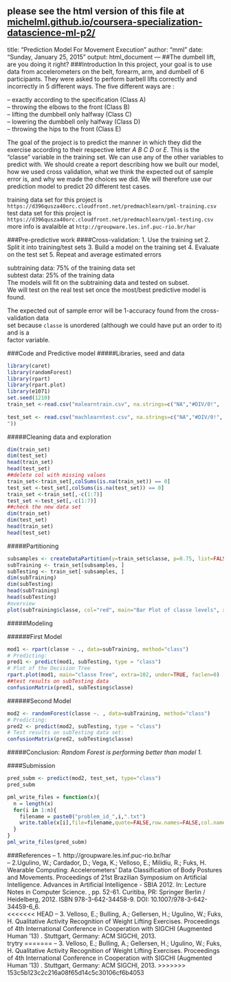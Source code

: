 please see the html version of this file at [michelml.github.io/coursera-specialization-datascience-ml-p2/](http://michelml.github.io/coursera-specialization-datascience-ml-p2/)
---
title: "Prediction Model For Movement Execution"
author: "mml"
date: "Sunday, January 25, 2015"
output: html_document
---
##The dumbell lift, are you doing it right?
###Introduction
In this project, your goal is to use data from accelerometers on the belt, forearm, arm, and dumbell of 6 participants. They were asked to perform barbell lifts correctly and incorrectly in 5 different ways. The five different ways are : 

-- exactly according to the specification (Class A)  
-- throwing the elbows to the front (Class B)  
-- lifting the dumbbell only halfway (Class C)  
-- lowering the dumbbell only halfway (Class D)  
-- throwing the hips to the front (Class E)  

The goal of the project is to predict the manner in which they did the exercise according to their respective letter *A* *B* *C* *D* or *E*. This is the "classe" variable in the training set. We can use any of the other variables to predict with. We should create a report describing how we built our model, how we used cross validation, what we think the expected out of sample error is, and why we made the choices we did. We will therefore use our prediction model to predict 20 different test cases. 

training data set for this project is ``https://d396qusza40orc.cloudfront.net/predmachlearn/pml-training.csv``  
test data set for this project is ``https://d396qusza40orc.cloudfront.net/predmachlearn/pml-testing.csv``  
more info is avalaible at ``http://groupware.les.inf.puc-rio.br/har``  

###Pre-predictive work
####Cross-validation:
1. Use the training set
2. Split it into training/test sets
3. Build a model on the training set
4. Evaluate on the test set
5. Repeat and average estimated errors

subtraining data: 75% of the training data set  
subtest data: 25% of the training data  
The models will fit on the subtraining data and tested on subset.    
We will test on the real test set once the most/best predictive model is found.  
  
The expected out of sample error will be 1-accuracy found from the cross-validation data  
set because ``classe`` is unordered (although we could have put an order to it) and is a  
factor variable.

###Code and Predictive model
#####Libraries, seed and data
```r
library(caret)
library(randomForest)
library(rpart)
library(rpart.plot)
library(e1071)
set.seed(1210)
train_set <-read.csv("malearntrain.csv", na.strings=c("NA","#DIV/0!",
                                                                                      ""))
test_set <- read.csv("machlearntest.csv", na.strings=c("NA","#DIV/0!", "
"))
```
#####Cleaning data and exploration
```r
dim(train_set)
dim(test_set)
head(train_set)
head(test_set)
##delete col with missing values
train_set<-train_set[,colSums(is.na(train_set)) == 0]
test_set <-test_set[,colSums(is.na(test_set)) == 0]
train_set <-train_set[,-c(1:7)]
test_set <-test_set[,-c(1:7)]
##check the new data set
dim(train_set)
dim(test_set)
head(train_set)
head(test_set)
```

#####Partitioning
```r
subsamples <- createDataPartition(y=train_set$classe, p=0.75, list=FALSE)
subTraining <- train_set[subsamples, ]
subTesting <- train_set[-subsamples, ]
dim(subTraining)
dim(subTesting)
head(subTraining)
head(subTesting)
#overview
plot(subTraining$classe, col="red", main="Bar Plot of classe levels", xlab="classe levels", ylab="Frequency")
```

#####Modeling

######First Model
```r
mod1 <- rpart(classe ~ ., data=subTraining, method="class")
# Predicting:
pred1 <- predict(mod1, subTesting, type = "class")
# Plot of the Decision Tree
rpart.plot(mod1, main="classe Tree", extra=102, under=TRUE, faclen=0)
##test results on subTesting data
confusionMatrix(pred1, subTesting$classe)
```

######Second Model
```r
mod2 <- randomForest(classe ~. , data=subTraining, method="class")
# Predicting:
pred2 <- predict(mod2, subTesting, type = "class")
# Test results on subTesting data set:
confusionMatrix(pred2, subTesting$classe)
```

#####Conclusion:
*Random Forest is performing better than model 1.*

####Submission
```r
pred_subm <- predict(mod2, test_set, type="class")
pred_subm

pml_write_files = function(x){
  n = length(x)
  for(i in 1:n){
    filename = paste0("problem_id_",i,".txt")
    write.table(x[i],file=filename,quote=FALSE,row.names=FALSE,col.names=FALSE)
  }
}
pml_write_files(pred_subm)
```
###References
-- 1. http://groupware.les.inf.puc-rio.br/har  
-- 2.Ugulino, W.; Cardador, D.; Vega, K.; Velloso, E.; Milidiu, R.; Fuks, H. Wearable Computing: Accelerometers' Data Classification of Body Postures and Movements. Proceedings of 21st Brazilian Symposium on Artificial Intelligence. Advances in Artificial Intelligence - SBIA 2012. In: Lecture Notes in Computer Science. , pp. 52-61. Curitiba, PR: Springer Berlin / Heidelberg, 2012. ISBN 978-3-642-34458-9. DOI: 10.1007/978-3-642-34459-6_6.    
<<<<<<< HEAD
-- 3. Velloso, E.; Bulling, A.; Gellersen, H.; Ugulino, W.; Fuks, H. Qualitative Activity Recognition of Weight Lifting Exercises. Proceedings of 4th International Conference in Cooperation with SIGCHI (Augmented Human '13) . Stuttgart, Germany: ACM SIGCHI, 2013.  
trytry
=======
-- 3. Velloso, E.; Bulling, A.; Gellersen, H.; Ugulino, W.; Fuks, H. Qualitative Activity Recognition of Weight Lifting Exercises. Proceedings of 4th International Conference in Cooperation with SIGCHI (Augmented Human '13) . Stuttgart, Germany: ACM SIGCHI, 2013.
>>>>>>> 153c5b123c2c216a08f65d14c5c30106cf6b4053
